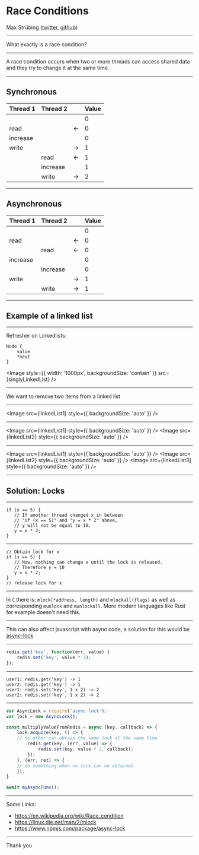 


<Head>
  <title>Race Conditions</title>
</Head>

# Race Conditions


Max Strübing
([twitter](https://twitter.com/mxstrbng), [github](https://github.com/mstruebing))

---

What exactly is a race condition?

---

A race condition occurs when two or more threads can access shared data and they try to change it at the same time.

---

## Synchronous

| Thread 1 | Thread 2 |   | Value |
|----------|----------|---|-------|
|          |          |   |   0   |
|  read    |          | ← |   0   |
| increase |          |   |   0   |
|  write   |          | → |   1   |
|          |   read   | ← |   1   |
|          | increase |   |   1   |
|          |   write  | → |   2   |

---

## Asynchronous

| Thread 1 | Thread 2 |   | Value |
|----------|----------|---|-------|
|          |          |   |   0   |
|  read    |          | ← |   0   |
|          |   read   | ← |   0   |
| increase |          |   |   0   |
|          | increase |   |   0   |
|  write   |          | → |   1   |
|          |   write  | → |   1   |

---

## Example of a linked list

---

Refresher on Linkedlists:

```
Node {
    value
    *next
}
```

<Image style={{ width: '1000px', backgroundSize: 'contain' }} src={singlyLinkedList} />

---

We want to remove two items from a linked list

---

<Image src={linkedList1} style={{ backgroundSize: 'auto' }} />

---

<Image src={linkedList1} style={{ backgroundSize: 'auto' }} />
<Image src={linkedList2} style={{ backgroundSize: 'auto' }} />

---

<Image src={linkedList1} style={{ backgroundSize: 'auto' }} />
<Image src={linkedList2} style={{ backgroundSize: 'auto' }} />
<Image src={linkedList3} style={{ backgroundSize: 'auto' }} />

---

## Solution: Locks

---

```
if (x == 5) {
   // If another thread changed x in between
   // "if (x == 5)" and "y = x * 2" above,
   // y will not be equal to 10.
   y = x * 2;
}
```

---

```
// Obtain lock for x
if (x == 5) {
   // Now, nothing can change x until the lock is released.
   // Therefore y = 10
   y = x * 2;
}
// release lock for x

```

---

In `C` there is: `mlock(*address, length)` and `mlockall(flags)`
as well as corresponding `munlock` and `munlockall`.
More modern languages like Rust for example doesn't need this.

---

This can also affect javascript with async code, a solution for this would be
[async-lock](https://www.npmjs.com/package/async-lock)

---

```js
redis.get('key', function(err, value) {
    redis.set('key', value * 2);
});
```

---

```
user1: redis.get('key') -> 1
user2: redis.get('key') -> 1
user1: redis.set('key', 1 x 2) -> 2
user2: redis.set('key', 1 x 2) -> 2
```

---

```js
var AsyncLock = require('async-lock');
var lock = new AsyncLock();

const multiplyValueFromRedis = async (key, callback) => {
    lock.acquire(key, () => {
    // no other can obtain the same lock at the same time
        redis.get(key, (err, value) => {
            redis.set(key, value * 2, callback);
        });
    }, (err, ret) => {
    // do something when no lock can be obtained
    });
}

await myAsyncFunc();
```

---

Some Links:

* https://en.wikipedia.org/wiki/Race_condition
* https://linux.die.net/man/2/mlock
* https://www.npmjs.com/package/async-lock

---

Thank you

